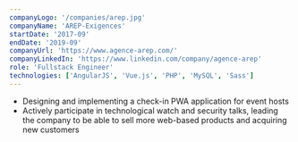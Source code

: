 ```yaml
---
companyLogo: '/companies/arep.jpg'
companyName: 'AREP-Exigences'
startDate: '2017-09'
endDate: '2019-09'
companyUrl: 'https://www.agence-arep.com/'
companyLinkedIn: 'https://www.linkedin.com/company/agence-arep'
role: 'Fullstack Engineer'
technologies: ['AngularJS', 'Vue.js', 'PHP', 'MySQL', 'Sass']
---
```


- Designing and implementing a check-in PWA application for event hosts
- Actively participate in technological watch and security talks, leading the company to be able to sell more web-based products and acquiring new customers
